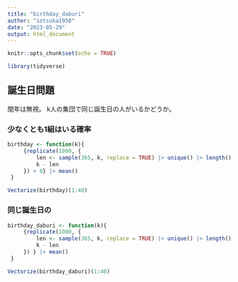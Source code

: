 ```yaml
---
title: "birthday_daburi"
author: "iotsuka1958"
date: "2023-05-29"
output: html_document
---
```


```r
knitr::opts_chunk$set(echo = TRUE)
```

```r
library(tidyverse)
```


## 誕生日問題

閏年は無視。
k人の集団で同じ誕生日の人がいるかどうか。

### 少なくとも1組はいる確率

```r
birthday <- function(k){
     {replicate(1000, {
         len <- sample(365, k, replace = TRUE) |> unique() |> length()
         k - len
     }) > 0} |> mean()
 }
```



```r
Vectorize(birthday)(1:40)
```

### 同じ誕生日の

```r
birthday_daburi <- function(k){
     {replicate(1000, {
         len <- sample(365, k, replace = TRUE) |> unique() |> length()
         k - len
     }) } |> mean()
 }
```


```r
Vectorize(birthday_daburi)(1:40)
```
